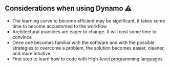 ## Considerations when using Dynamo ⚠️

- The learning curve to become efficient may be significant, it takes some time to become accustomed to the workflow
- Architectural practices are eager to change. It will cost some time to convince
- Once one becomes familiar with the software and with the possible strategies to overcome a problem, the solution becomes easier, cleaner, and more intuitive.
- First step to learn how to code with High-level programming languages
